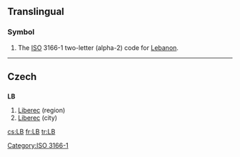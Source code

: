 {{also|lb|.lb|Lb}}
==Translingual==

===Symbol===
{{head|mul|symbol}}
# The [[ISO]] 3166-1 two-letter (alpha-2) code for [[Lebanon]].

[[Category:ISO 3166-1]]
----

==Czech==

==={{abbreviation|Czech}}===
'''LB'''

# [[Liberec]] (region)
# [[Liberec]] (city)

[[cs:LB]]
[[fr:LB]]
[[tr:LB]]